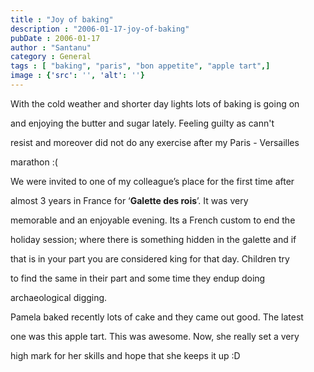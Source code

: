 ```yaml
---
title : "Joy of baking"
description : "2006-01-17-joy-of-baking"
pubDate : 2006-01-17
author : "Santanu"
category : General
tags : [ "baking", "paris", "bon appetite", "apple tart",]
image : {'src': '', 'alt': ''}
---
```






With the cold weather and shorter day lights lots of baking is going on

and enjoying the butter and sugar lately. Feeling guilty as cann't

resist and moreover did not do any exercise after my Paris - Versailles

marathon :(



We were invited to one of my colleague’s place for the first time after

almost 3 years in France for ‘**Galette des rois**’. It was very

memorable and an enjoyable evening. Its a French custom to end the

holiday session; where there is something hidden in the galette and if

that is in your part you are considered king for that day. Children try

to find the same in their part and some time they endup doing

archaeological digging.



Pamela baked recently lots of cake and they came out good. The latest

one was this apple tart. This was awesome. Now, she really set a very

high mark for her skills and hope that she keeps it up :D

